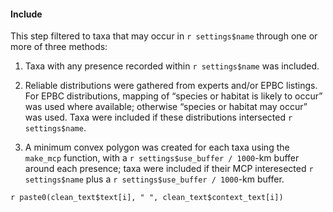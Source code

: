 #### Include

This step filtered to taxa that may occur in `r settings$name` through one or more of three methods:

1)  Taxa with any presence recorded within `r settings$name` was included.

2)  Reliable distributions were gathered from experts and/or EPBC listings. For EPBC distributions, mapping of "species or habitat is likely to occur" was used where available; otherwise "species or habitat may occur" was used. Taxa were included if these distributions intersected `r settings$name`.

3)  A minimum convex polygon was created for each taxa using the `make_mcp` function, with a `r settings$use_buffer / 1000`-km buffer around each presence; taxa were included if their MCP interesected `r settings$name` plus a `r settings$use_buffer / 1000`-km buffer.

`r paste0(clean_text$text[i], " ", clean_text$context_text[i])`
